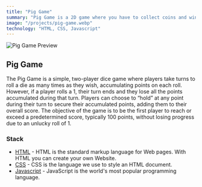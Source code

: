 ```yaml
---
title: "Pig Game"
summary: "Pig Game is a 2D game where you have to collect coins and win. The game theme is 2D platformer."
image: "/projects/pig-game.webp"
technology: "HTML, CSS, Javascript"
---
```


![Pig Game Preview](/projects/pig-game.webp)

## Pig Game

The Pig Game is a simple, two-player dice game where players take turns to roll a die as many times as they wish, accumulating points on each roll. However, if a player rolls a 1, their turn ends and they lose all the points accumulated during that turn. Players can choose to “hold” at any point during their turn to secure their accumulated points, adding them to their overall score. The objective of the game is to be the first player to reach or exceed a predetermined score, typically 100 points, without losing progress due to an unlucky roll of 1.

### Stack

- [HTML](https://www.w3schools.com/html/html_basic.asp) - HTML is the standard markup language for Web pages. With HTML you can create your own Website.
- [CSS](https://www.w3schools.com/css/) - CSS is the language we use to style an HTML document.
- [Javascript](https://www.w3schools.com/js/) - JavaScript is the world's most popular programming language.
